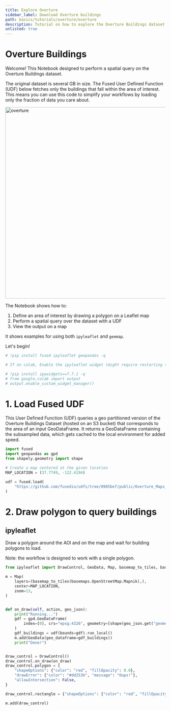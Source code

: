```yaml
---
title: Explore Overture
sidebar_label: Download Overture buildings
path: basics/tutorials/overture/overture
description: Tutorial on how to explore the Overture Buildings dataset
unlisted: true
---
```



<LinkButtons
  githubUrl="https://github.com/fusedio/fused-docs/blob/main/docs/basics/tutorials/overture.ipynb"
  colabUrl="https://githubtocolab.com/fusedio/fused-docs/blob/main/docs/basics/tutorials/overture.ipynb"
/>

# Overture Buildings

Welcome! This Notebook designed to perform a spatial query on the Overture Buildings
dataset.

The original dataset is several GB in size. The Fused User Defined Function (UDF) below
fetches only the buildings that fall within the area of interest. This means you can use
this code to simplify your workflows by loading only the fraction of data you care
about.

<img src="https://fused-magic.s3.us-west-2.amazonaws.com/docs_assets/overture_spatial_query.png" alt="overture" width="600"/>

The Notebook shows how to:

1. Define an area of interest by drawing a polygon on a Leaflet map
1. Perform a spatial query over the dataset with a UDF
1. View the output on a map

It shows examples for using both `ipyleaflet` and `geemap`.

Let's begin!

```python showLineNumbers
# !pip install fused ipyleaflet geopandas -q
```

```python showLineNumbers
# If on colab, Enable the ipyleaflet widget (might require restarting the kernel)

# !pip install ipywidgets==7.7.1 -q
# from google.colab import output
# output.enable_custom_widget_manager()
```

# 1. Load Fused UDF

This User Defined Function (UDF) queries a geo partitioned version of the Overture
Buildings Dataset (hosted on an S3 bucket) that corresponds to the area of an input
GeoDataFrame. It returns a GeoDataFrame containing the subsampled data, which gets
cached to the local environment for added speed.

```python showLineNumbers
import fused
import geopandas as gpd
from shapely.geometry import shape

# Create a map centered at the given location
MAP_LOCATION = (37.7749, -122.4194)
```

```python showLineNumbers
udf = fused.load(
    "https://github.com/fusedio/udfs/tree/0905bef/public/Overture_Maps_Example"
)
```

# 2. Draw polygon to query buildings

## ipyleaflet

Draw a polygon around the AOI and on the map and wait for building polygons to load.

Note: the workflow is designed to work with a single polygon.

```python showLineNumbers
from ipyleaflet import DrawControl, GeoData, Map, basemap_to_tiles, basemaps

m = Map(
    layers=(basemap_to_tiles(basemaps.OpenStreetMap.Mapnik),),
    center=MAP_LOCATION,
    zoom=13,
)


def on_draw(self, action, geo_json):
    print("Running...")
    gdf = gpd.GeoDataFrame(
        index=[0], crs="epsg:4326", geometry=[shape(geo_json.get("geometry"))]
    )
    gdf_buildings = udf(bounds=gdf).run_local()
    m.add(GeoData(geo_dataframe=gdf_buildings))
    print("Done!")


draw_control = DrawControl()
draw_control.on_draw(on_draw)
draw_control.polygon = {
    "shapeOptions": {"color": "red", "fillOpacity": 0.0},
    "drawError": {"color": "#dd253b", "message": "Oups!"},
    "allowIntersection": False,
}

draw_control.rectangle = {"shapeOptions": {"color": "red", "fillOpacity": 0.0}}

m.add(draw_control)
```

```python showLineNumbers

```
